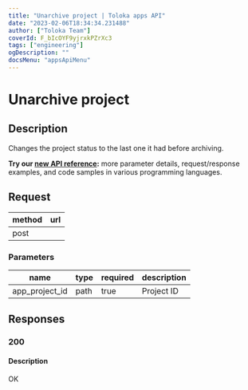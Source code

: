 ```yaml
---
title: "Unarchive project | Toloka apps API"
date: "2023-02-06T18:34:34.231488"
author: ["Toloka Team"]
coverId: F_bIcOYF9yjrxkPZrXc3
tags: ["engineering"]
ogDescription: ""
docsMenu: "appsApiMenu"
---
```



# Unarchive project

## Description

Changes the project status to the last one it had before archiving.

<Note mode="tip" title="Tip">

**Try our [new API reference](https://toloka.ai/docs/api/apps-reference/#post-/app-projects/-app_project_id-/unarchive):** more parameter details, request/response examples, and code samples in various programming languages.

</Note>

## Request

method | url
----- | -----
post | <AppProjectsappProjectIdunarchivePostTable1/>

### Parameters

name | type | required | description
----- | ----- | ----- | -----
app_project_id | path | true | Project ID

## Responses

### 200

#### Description

OK
